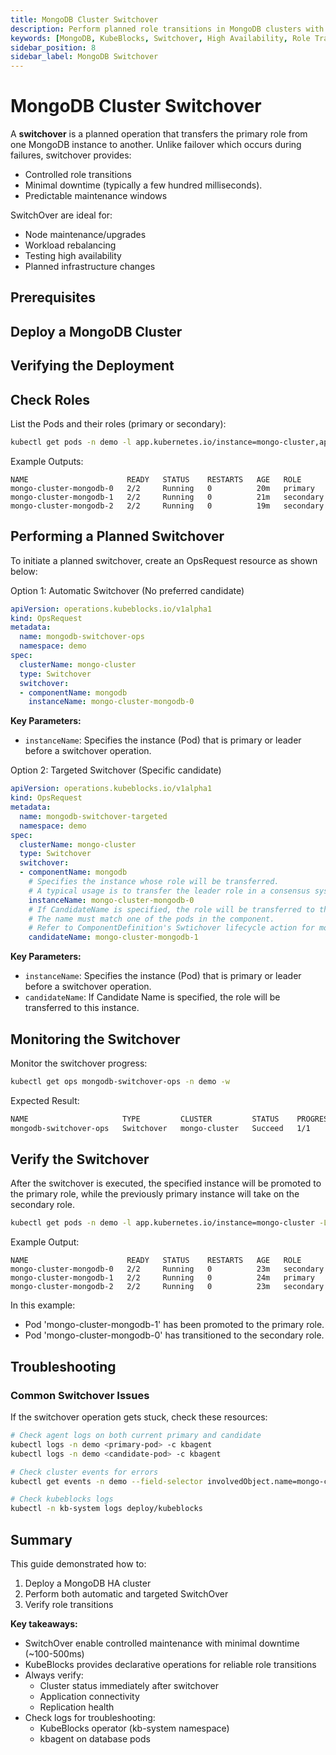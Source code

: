 ```yaml
---
title: MongoDB Cluster Switchover
description: Perform planned role transitions in MongoDB clusters with KubeBlocks for minimal downtime and controlled maintenance
keywords: [MongoDB, KubeBlocks, Switchover, High Availability, Role Transition, Kubernetes]
sidebar_position: 8
sidebar_label: MongoDB Switchover
---
```



# MongoDB Cluster Switchover

A **switchover** is a planned operation that transfers the primary role from one MongoDB instance to another. Unlike failover which occurs during failures, switchover provides:
- Controlled role transitions
- Minimal downtime (typically a few hundred milliseconds).
- Predictable maintenance windows

SwitchOver are ideal for:
- Node maintenance/upgrades
- Workload rebalancing
- Testing high availability
- Planned infrastructure changes

## Prerequisites


<Prerequisites />

## Deploy a MongoDB Cluster


<CreateCluster />

## Verifying the Deployment


<VerifyCluster />

## Check Roles
List the Pods and their roles (primary or secondary):

```bash
kubectl get pods -n demo -l app.kubernetes.io/instance=mongo-cluster,apps.kubeblocks.io/component-name=mongodb -L kubeblocks.io/role
```

Example Outputs:

```text
NAME                      READY   STATUS    RESTARTS   AGE   ROLE
mongo-cluster-mongodb-0   2/2     Running   0          20m   primary
mongo-cluster-mongodb-1   2/2     Running   0          21m   secondary
mongo-cluster-mongodb-2   2/2     Running   0          19m   secondary
```

## Performing a Planned Switchover

To initiate a planned switchover, create an OpsRequest resource as shown below:

<Tabs>
  <TabItem value="Automatic Switchover" label="Automatic Switchover" default>
  Option 1: Automatic Switchover (No preferred candidate)

  ```yaml
  apiVersion: operations.kubeblocks.io/v1alpha1
  kind: OpsRequest
  metadata:
    name: mongodb-switchover-ops
    namespace: demo
  spec:
    clusterName: mongo-cluster
    type: Switchover
    switchover:
    - componentName: mongodb
      instanceName: mongo-cluster-mongodb-0
  ```
 **Key Parameters:**
  - `instanceName`: Specifies the instance (Pod) that is primary or leader before a switchover operation.

  </TabItem>
  <TabItem value="Targeted Switchover" label="Targeted Switchover" >
  Option 2: Targeted Switchover (Specific candidate)

  ```yaml
  apiVersion: operations.kubeblocks.io/v1alpha1
  kind: OpsRequest
  metadata:
    name: mongodb-switchover-targeted
    namespace: demo
  spec:
    clusterName: mongo-cluster
    type: Switchover
    switchover:
    - componentName: mongodb
      # Specifies the instance whose role will be transferred.
      # A typical usage is to transfer the leader role in a consensus system.
      instanceName: mongo-cluster-mongodb-0
      # If CandidateName is specified, the role will be transferred to this instance.
      # The name must match one of the pods in the component.
      # Refer to ComponentDefinition's Swtichover lifecycle action for more details.
      candidateName: mongo-cluster-mongodb-1
  ```

  **Key Parameters:**
  - `instanceName`: Specifies the instance (Pod) that is primary or leader before a switchover operation.
  - `candidateName`: If Candidate Name is specified, the role will be transferred to this instance.
  </TabItem>
</Tabs>

## Monitoring the Switchover

Monitor the switchover progress:

```bash
kubectl get ops mongodb-switchover-ops -n demo -w
```

Expected Result:
```bash
NAME                     TYPE         CLUSTER         STATUS    PROGRESS   AGE
mongodb-switchover-ops   Switchover   mongo-cluster   Succeed   1/1        33s
```
## Verify the Switchover

After the switchover is executed, the specified instance will be promoted to the primary role, while the previously primary instance will take on the secondary role.

```bash
kubectl get pods -n demo -l app.kubernetes.io/instance=mongo-cluster -L kubeblocks.io/role
```

Example Output:

```text
NAME                      READY   STATUS    RESTARTS   AGE   ROLE
mongo-cluster-mongodb-0   2/2     Running   0          23m   secondary
mongo-cluster-mongodb-1   2/2     Running   0          24m   primary
mongo-cluster-mongodb-2   2/2     Running   0          23m   secondary
```

In this example:
- Pod 'mongo-cluster-mongodb-1' has been promoted to the primary role.
- Pod 'mongo-cluster-mongodb-0' has transitioned to the secondary role.

## Troubleshooting

### Common Switchover Issues

If the switchover operation gets stuck, check these resources:
```bash
# Check agent logs on both current primary and candidate
kubectl logs -n demo <primary-pod> -c kbagent
kubectl logs -n demo <candidate-pod> -c kbagent

# Check cluster events for errors
kubectl get events -n demo --field-selector involvedObject.name=mongo-cluster

# Check kubeblocks logs
kubectl -n kb-system logs deploy/kubeblocks
```

## Summary

This guide demonstrated how to:
1. Deploy a MongoDB HA cluster
2. Perform both automatic and targeted SwitchOver
3. Verify role transitions

**Key takeaways:**
- SwitchOver enable controlled maintenance with minimal downtime (~100-500ms)
- KubeBlocks provides declarative operations for reliable role transitions
- Always verify:
  - Cluster status immediately after switchover
  - Application connectivity
  - Replication health
- Check logs for troubleshooting:
  - KubeBlocks operator (kb-system namespace)
  - kbagent on database pods

